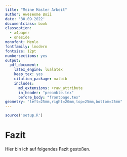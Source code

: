 ```yaml
---
title: "Meine Master Arbeit"
author: Aweseome Boii
date: '30.09.2022'
documentclass: book
classoption:
  - a4paper
  - oneside
monofont: Menlo
fontfamily: lmodern
fontsize: 12pt
numbersections: yes
output: 
  pdf_document:
    latex_engine: lualatex
    keep_tex: yes
    citation_package: natbib
    includes:
      md_extensions: +raw_attribute
      in_header: "preamble.tex"
      before_body: "frontpage.tex"
geometry: "left=25mm,right=20mm,top=25mm,bottom=25mm"
---
```


```r
source('setup.R')
```

# Fazit

Hier bin ich auf folgendes Fazit gestoßen.

